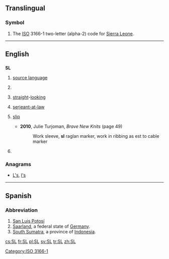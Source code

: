 {{also|.sl|s.l.}}
==Translingual==

===Symbol===
{{head|mul|symbol}}

# The [[ISO]] 3166-1 two-letter (alpha-2) code for [[Sierra Leone]].

[[Category:ISO 3166-1]]

----

==English==

==={{initialism-old|en}}===
'''SL'''

# {{context|linguistics}} [[source language]]
# {{politics}} {{w|Sendero Luminoso}}
# {{context|in gay [[personal ad]]s}} [[straight]]-[[looking]]
# {{historical|used postnominally}} [[serjeant-at-law]]
# {{knitting}} [[slip]]
#* '''2010''', Julie Turjoman, ''Brave New Knits'' (page 49)
#*: Work sleeve, '''sl''' raglan marker, work in ribbing as est to cable marker
# {{internet}} {{w|Second Life}}

===Anagrams===
* [[L's#English|L's]], [[l's#English|l's]]

----

==Spanish==

===Abbreviation===
{{head|es|abbreviation}}

# [[San Luis Potosí]] {{gloss|Mexican state}}
# [[Saarland]], a federal state of [[Germany]].
# [[South Sumatra]], a province of [[Indonesia]].

[[cs:SL]]
[[fr:SL]]
[[pl:SL]]
[[sv:SL]]
[[tr:SL]]
[[zh:SL]]